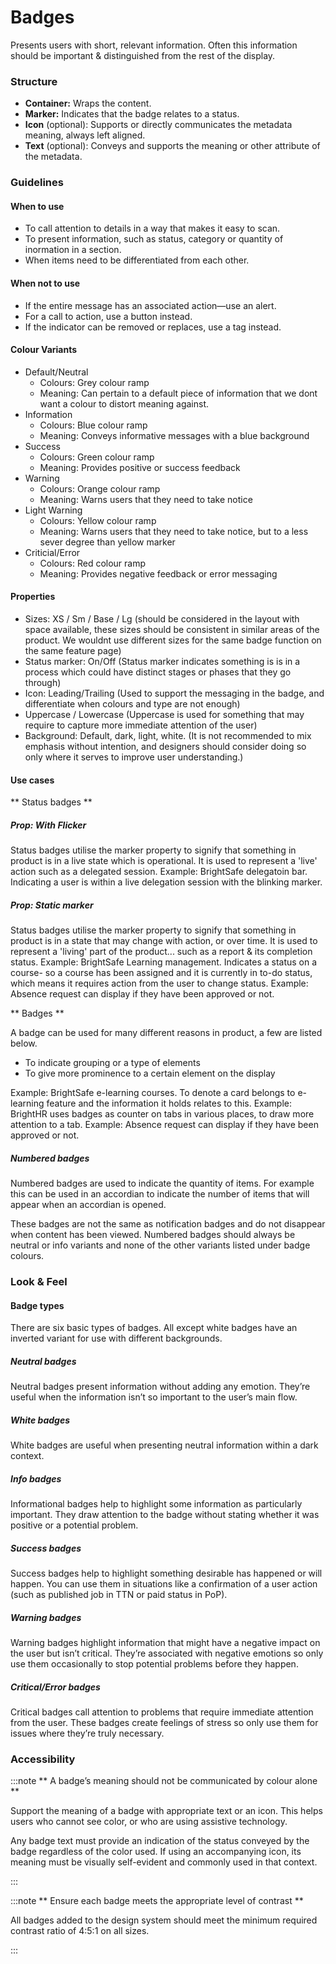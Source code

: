 ---
---


# Badges

Presents users with short, relevant information. Often this information should be important & distinguished from the rest of the display.

### Structure

- **Container:** Wraps the content.
- **Marker:** Indicates that the badge relates to a status.
- **Icon** (optional): Supports or directly communicates the metadata meaning, always left aligned.
- **Text** (optional): Conveys and supports the meaning or other attribute of the metadata.

### Guidelines

#### When to use

- To call attention to details in a way that makes it easy to scan.
- To present information, such as status, category or quantity of inormation in a section.
- When items need to be differentiated from each other.

#### When not to use

- If the entire message has an associated action—use an alert.
- For a call to action, use a button instead.
- If the indicator can be removed or replaces, use a tag instead.

#### Colour Variants

- Default/Neutral
  - Colours: Grey colour ramp
  - Meaning: Can pertain to a default piece of information that we dont want a colour to distort meaning against.
- Information
  - Colours: Blue colour ramp
  - Meaning: Conveys informative messages with a blue background
- Success
  - Colours: Green colour ramp
  - Meaning: Provides positive or success feedback
- Warning
  - Colours: Orange colour ramp
  - Meaning: Warns users that they need to take notice
- Light Warning
  - Colours: Yellow colour ramp
  - Meaning: Warns users that they need to take notice, but to a less sever degree than yellow marker
- Criticial/Error
  - Colours: Red colour ramp
  - Meaning: Provides negative feedback or error messaging

#### Properties

- Sizes: XS / Sm / Base / Lg (should be considered in the layout with space available, these sizes should be consistent in similar areas of the product. We wouldnt use different sizes for the same badge function on the same feature page)
- Status marker: On/Off (Status marker indicates something is is in a process which could have distinct stages or phases that they go through)
- Icon: Leading/Trailing (Used to support the messaging in the badge, and differentiate when colours and type are not enough)
- Uppercase / Lowercase (Uppercase is used for something that may require to capture more immediate attention of the user)
- Background: Default, dark, light, white. (It is not recommended to mix emphasis without intention, and designers should consider doing so only where it serves to improve user understanding.)

#### Use cases

** Status badges **

##### Prop: With Flicker

Status badges utilise the marker property to signify that something in product is in a live state which is operational. It is used to represent a 'live' action such as a delegated session.
Example: BrightSafe delegatoin bar. Indicating a user is within a live delegation session with the blinking marker.

##### Prop: Static marker

Status badges utilise the marker property to signify that something in product is in a state that may change with action, or over time. It is used to represent a 'living' part of the product... such as a report & its completion status.
Example: BrightSafe Learning management. Indicates a status on a course- so a course has been assigned and it is currently in to-do status, which means it requires action from the user to change status.
Example: Absence request can display if they have been approved or not.

** Badges **

A badge can be used for many different reasons in product, a few are listed below.

- To indicate grouping or a type of elements
- To give more prominence to a certain element on the display

Example: BrightSafe e-learning courses. To denote a card belongs to e-learning feature and the information it holds relates to this.
Example: BrightHR uses badges as counter on tabs in various places, to draw more attention to a tab.
Example: Absence request can display if they have been approved or not.

##### Numbered badges

Numbered badges are used to indicate the quantity of items. For example this can be used in an accordian to indicate the number of items that will appear when an accordian is opened.

These badges are not the same as notification badges and do not disappear when content has been viewed. Numbered badges should always be neutral or info variants and none of the other variants listed under badge colours.

### Look & Feel

#### Badge types

There are six basic types of badges. All except white badges have an inverted variant for use with different backgrounds.

##### Neutral badges

Neutral badges present information without adding any emotion. They’re useful when the information isn’t so important to the user’s main flow.

##### White badges

White badges are useful when presenting neutral information within a dark context.

##### Info badges

Informational badges help to highlight some information as particularly important. They draw attention to the badge without stating whether it was positive or a potential problem.

##### Success badges

Success badges help to highlight something desirable has happened or will happen. You can use them in situations like a confirmation of a user action (such as published job in TTN or paid status in PoP).

##### Warning badges

Warning badges highlight information that might have a negative impact on the user but isn’t critical. They’re associated with negative emotions so only use them occasionally to stop potential problems before they happen.

##### Critical/Error badges

Critical badges call attention to problems that require immediate attention from the user. These badges create feelings of stress so only use them for issues where they’re truly necessary.

### Accessibility

:::note ** A badge’s meaning should not be communicated by colour alone **

Support the meaning of a badge with appropriate text or an icon. This helps users who cannot see color, or who are using assistive technology.

Any badge text must provide an indication of the status conveyed by the badge regardless of the color used. If using an accompanying icon,
its meaning must be visually self-evident and commonly used in that context.

:::

:::note ** Ensure each badge meets the appropriate level of contrast **

All badges added to the design system should meet the minimum required contrast ratio of 4:5:1 on all sizes.

:::
